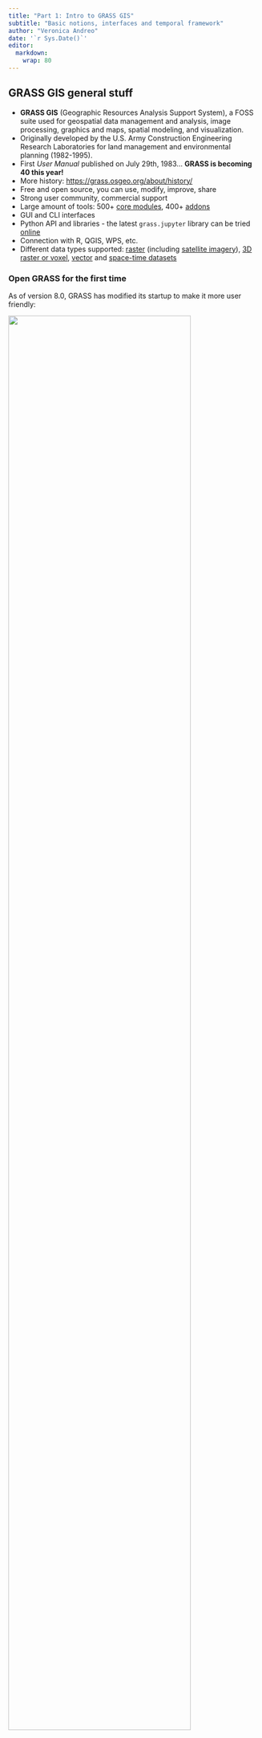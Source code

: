 ```yaml
---
title: "Part 1: Intro to GRASS GIS"
subtitle: "Basic notions, interfaces and temporal framework"
author: "Veronica Andreo"
date: '`r Sys.Date()`'
editor: 
  markdown: 
    wrap: 80
---
```


## GRASS GIS general stuff

- **GRASS GIS** (Geographic Resources Analysis Support System), a FOSS suite
used for geospatial data management and analysis, image processing, graphics
and maps, spatial modeling, and visualization.
- Originally developed by the U.S. Army Construction Engineering Research
Laboratories for land management and environmental planning (1982-1995).
- First *User Manual* published on July 29th, 1983... **GRASS is becoming 40 this year!**
- More history: <https://grass.osgeo.org/about/history/>
- Free and open source, you can use, modify, improve, share
- Strong user community, commercial support
- Large amount of tools: 500+ [core modules](#modules), 400+ [addons](#addons)
- GUI and CLI interfaces
- Python API and libraries - the latest `grass.jupyter` library can be tried
[online](https://mybinder.org/v2/gh/OSGeo/grass/8.2.2?urlpath=lab%2Ftree%2Fdoc%2Fnotebooks%2Fjupyter_example.ipynb)
- Connection with R, QGIS, WPS, etc.
- Different data types supported:
[raster](https://grass.osgeo.org/grass-stable/manuals/rasterintro.html)
(including [satellite
imagery](https://grass.osgeo.org/grass-stable/manuals/imageryintro.html)),
[3D raster or
voxel](https://grass.osgeo.org/grass-stable/manuals/raster3dintro.html),
[vector](https://grass.osgeo.org/grass-stable/manuals/vectorintro.html) and
[space-time
datasets](https://grass.osgeo.org/grass-stable/manuals/temporalintro.html)

### Open GRASS for the first time

As of version 8.0, GRASS has modified its startup to make it more user friendly:

![](assets/img/studio/grass_start.png){width="85%" fig-align="center"}

From the **Data** catalog tab you can manage several actions and if 
you do not yet have imported data into the GRASS database, the 
software creates the directory structure or database automatically.

### Database

- **GRASS database** (directory with projects): When running GRASS GIS for the
  first time, a folder named "grassdata" is automatically created. Depending
  on the operating system, it can be found in `$HOME` (\*nix) or
  `My Documents` (MS Windows).
- **Location** (a project): A location is defined by its coordinate reference
  system (CRS). The location that is automatically created is in WGS84
  (EPSG:4326). If you have data in another CRS, you should ideally create a
  new location.
- **Mapset** (a subproject): Each location can have many mapsets to manage
  different aspects or sub-regions of a project. When creating a new location,
  GRASS GIS automatically creates a special mapset called *PERMANENT* where
  the central data of the project (e.g., base maps, road network, dem, etc.)
  can be stored.


![](assets/img/studio/grass_database.png){width="60%" fig-align="center"}


::: callout-note
More info: <https://grass.osgeo.org/grass-stable/manuals/grass_database.html>.
:::

### Computational region

Another fundamental concept of GRASS GIS (and very useful when working with
raster data) is that of the **computational region**. It refers to the boundary
configuration of the analysis area and spatial resolution (raster). The
**computational region** can be defined and modified with the command
[g.region](https://grass.osgeo.org/grass-stable/manuals/g.region.html) to the
extent of a vector map, a raster or manually to some area of interest. The
*output raster maps will have an extent and spatial resolution equal to the
computational region*, while vector maps are always processed at their original
extent.

![](assets/img/studio/region.png){width="60%" fig-align="center"}


::: callout-note
For more details, see the wiki on [Computational Region](https://grasswiki.osgeo.org/wiki/Computational_region).
:::

### Modules and extensions

GRASS has more than [500
modules](https://grass.osgeo.org/grass-stable/manuals/full_index.html) for the
most varied tasks:

| Prefix                                                                   | Function class | Type of command         | Example                                                                                                                |
|------------------|:--------------|:--------------|:--------------------------------|
| [g.\*](https://grass.osgeo.org/grass-stable/manuals/full_index.html#g)   | general        | general data management | [g.rename](https://grass.osgeo.org/grass-stable/manuals/g.rename.html): renames map                                    |
| [d.\*](https://grass.osgeo.org/grass-stable/manuals/full_index.html#d)   | display        | graphical output        | [d.rast](https://grass.osgeo.org/grass-stable/manuals/d.rast.html): display raster map                                 |
| [r.\*](https://grass.osgeo.org/grass-stable/manuals/full_index.html#r)   | raster         | raster processing       | [r.mapcalc](https://grass.osgeo.org/grass-stable/manuals/r.mapcalc.html): map algebra                                  |
| [v.\*](https://grass.osgeo.org/grass-stable/manuals/full_index.html#r)   | vector         | vector processing       | [v.clean](https://grass.osgeo.org/grass-stable/manuals/v.clean.html): topological cleaning                             |
| [i.\*](https://grass.osgeo.org/grass-stable/manuals/full_index.html#i)   | imagery        | imagery processing      | [i.pca](https://grass.osgeo.org/grass-stable/manuals/i.pca.html): Principal Components Analysis on imagery group       |
| [r3.\*](https://grass.osgeo.org/grass-stable/manuals/full_index.html#r3) | voxel          | 3D raster processing    | [r3.stats](https://grass.osgeo.org/grass-stable/manuals/r3.stats.html): voxel statistics                               |
| [db.\*](https://grass.osgeo.org/grass-stable/manuals/full_index.html#db) | database       | database management     | [db.select](https://grass.osgeo.org/grass-stable/manuals/db.select.html): select value(s) from table                   |
| [ps.\*](https://grass.osgeo.org/grass-stable/manuals/full_index.html#ps) | postscript     | PostScript map creation | [ps.map](https://grass.osgeo.org/grass-stable/manuals/ps.map.html): PostScript map creation                            |
| [t.\*](https://grass.osgeo.org/grass-stable/manuals/full_index.html#t)   | temporal       | space-time datasets     | [t.rast.aggregate](https://grass.osgeo.org/grass-stable/manuals/t.rast.aggregate.html): raster time series aggregation |

Extensions or [**add-ons**](https://grass.osgeo.org/grass-stable/manuals/addons/) 
can be installed from the [central GitHub repository](https://github.com/OSGeo/grass-addons)
or from *other users' GitHub* (or similar repositories) using the command
[g.extension](https://grass.osgeo.org/grass-stable/manuals/g.extension.html).
For example:

``` bash
 # install an extension from the GRASS GIS repository
 g.extension extension=r.hants
 
 # install an extension from another GitHub repository
 g.extension extension=r.change.stats \
   url=https://github.com/mundialis/r.change.stats
```

### Graphical User Interface (GUI)

![](assets/img/studio/Single_Window_GUI.png){width="870px" fig-align="center"}


### Command line

![](assets/img/studio/grass_command_line.png){width="65%" fig-align="center"}


## GRASS + {{< fa brands python >}}

There are different Python libraries delivered with GRASS GIS, we'll use 2 of 
them:

- `grass.script` which provides Python interface to launch GRASS GIS modules in scripts
- `grass.jupyter` which offers classes and setup functions for running GRASS GIS in Jupyter Notebooks

Other Python libraries delivered with GRASS GIS include: pygrass, the temporal 
framework, the testing framework, among others.


We can use Python within GRASS GUI, within Jupyter notebooks, or from our 
preferred IDE. See the options within the GUI:

![](assets/img/studio/grass_and_python_gui.png)

::: {.callout-note}
See <https://grass.osgeo.org/grass-stable/manuals/libpython/index.html> for further 
details.
:::


## GRASS + {{< fa brands r-project >}} through `rgrass` package

We can use [R within a GRASS GIS
session](https://grasswiki.osgeo.org/wiki/R_statistics/rgrass7#R_within_GRASS)
or use [GRASS GIS within an R
session](https://grasswiki.osgeo.org/wiki/R_statistics/rgrass7#GRASS_within_R).
We'll explore this further in the last part of this session.

![](assets/img/studio/RwithinGRASS_and_Rstudio_from_grass.png)


## Demo session overview

Habitat suitability mapping for the Asian tiger mosquito in Northern Italy based
on variables derived from daily LST data

- **GRASS**
    - Import species records
    - Create random background points
    - Create different environmental layers from daily LST data
- **R**
    - Read data from GRASS into R
    - Model species distribution
    - Model evaluation
    - Visualization of results

![](assets/img/lecture/workflow_sdm_other.png){width="85%" fig-align="center"}


### Data for the session

<img src="assets/img/studio/aedes_albopictus.jpg" width="30%" align="right"/>

- Records of *Aedes albopictus* (Asian tiger mosquito) in Northern Italy
  downloaded from [GBIF](https://www.gbif.org/)
- Average daily MODIS LST reconstructed by 
  [mundialis GmbH & Co. KG](https://www.mundialis.de/en/) based on @metz_new_2017:
    - 1 km spatial resolution
    - Converted to Celsius degrees

<img src="assets/img/studio/lst_north_italy_2014.png" width="40%" align="right" padding-right="15px"/>


### Get the sample location

- Create a folder named `grass_ncsu_2023`
- Within `grass_ncsu_2023` create a folder named `grassdata`
- Download and unzip [eu_laea location with LST mapset](https://drive.google.com/file/d/1z1b2NLC4Z6yzz_57RddTdRRK_gUkd7fU/view?usp=sharing)
and unzip within your `grassdata` folder
- Download [mosquito data](https://github.com/veroandreo/grass_ncsu_2023/raw/main/data/aedes_albopictus.gpkg) and drop it within `grass_ncsu_2023`

The `grass_ncsu_2023` folder's tree should look like this:

```         
  grass_ncsu_2023/
  ├── aedes_albopictus.gpkg
  └── grassdata
      └── eu_laea
          ├── italy_LST_daily
          └── PERMANENT

```

# GRASS GIS HELP!!!

- [g.manual](https://grass.osgeo.org/grass76/manuals/g.manual.html):
  in the main GUI under Help or just pressing *F1*
- `--help` or `--h` flag after the module name in the terminal
- [GRASS website](https://grass.osgeo.org/): rich [learn](https://grass.osgeo.org/learn/) section with links to videos, tutorials, courses, books, etc.
- [GRASS wiki](https://grasswiki.osgeo.org/wiki/GRASS-Wiki): examples,
  explanations on particular modules or tasks,
  [tutorials](https://grasswiki.osgeo.org/wiki/Category:Tutorial),
  applications, etc.
- grass-user mailing list: [subscribe](https://lists.osgeo.org/mailman/listinfo/grass-user) and post or check the [archives](https://lists.osgeo.org/pipermail/grass-user/)
- Link to source code and history in each module manual page, eg., 
[t.rast.algebra](https://grass.osgeo.org/grass-stable/manuals/t.rast.algebra.html)

![](assets/img/studio/source_code_link.png){width="650px" fig-align="center"}


## Other (very) useful links

- [GRASS intro workshop held at NCSU](https://ncsu-osgeorel.github.io/grass-intro-workshop/)
- [Unleash the power of GRASS GIS at US-IALE 2017](https://grasswiki.osgeo.org/wiki/Unleash_the_power_of_GRASS_GIS_at_US-IALE_2017)
- [Temporal data processing wiki](https://grasswiki.osgeo.org/wiki/Temporal_data_processing)
- [GRASS GIS and R for time series processing wiki](https://grasswiki.osgeo.org/wiki/Temporal_data_processing/GRASS_R_raster_time_series_processing)
- [GRASS GIS temporal workshop at NCSU](http://ncsu-geoforall-lab.github.io/grass-temporal-workshop/)
- [GRASS GIS course in Jena](https://training.gismentors.eu/grass-gis-workshop-jena/index.html)
- [GRASS GIS course IRSAE](http://training.gismentors.eu/grass-gis-irsae-winter-course-2018/index.html)
- [GRASS GIS course in Argentina](https://gitlab.com/veroandreo/curso-grass-gis-rioiv)

# References

:::{#refs}

:::
